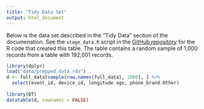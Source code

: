```yaml
---
title: "Tidy Data Set"
output: html_document
---
```


Below is the data set described in the "Tidy Data" section of the documenation. See the `stage_data.R` script in the 
[GitHub repository](https://github.com/NateByers/TalkingData) for the R code
that created this table. The table contains a random sample of 1,000 records 
from a table with 192,001 records.

```r
library(dplyr)
load("data/prepped_data.rda")
d <- full_data[sample(row.names(full_data), 1000), ] %>%
  select(event_id, device_id, longitude:age, phone_brand:Other)
  
library(DT)
datatable(d, rownames = FALSE)
```

